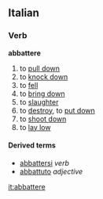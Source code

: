 ==Italian==
===Verb===
'''abbattere'''

# to [[pull down]]
# to [[knock down]]
# to [[fell]]
# to [[bring down]]
# to [[slaughter]]
# to [[destroy]], to [[put down]]<!-- as in putting an animal out of its misery -->
# to [[shoot down]]
# to [[lay low]]

====Derived terms====
*[[abbattersi]] ''verb''
*[[abbattuto]] ''adjective''

[[it:abbattere]]